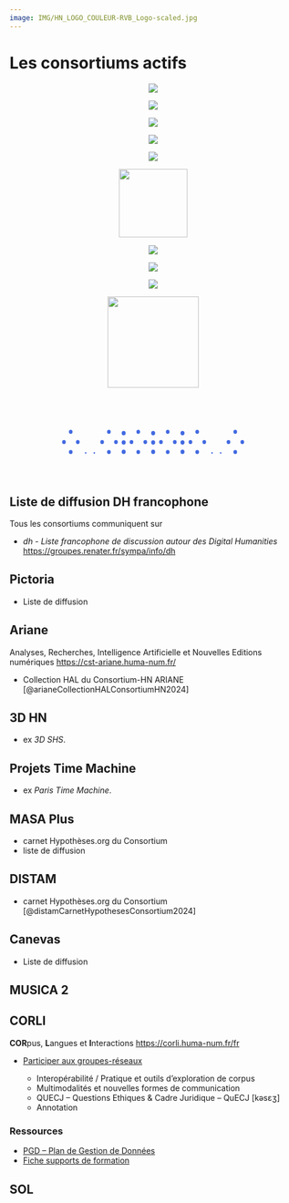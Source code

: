 ```yaml
---
image: IMG/HN_LOGO_COULEUR-RVB_Logo-scaled.jpg
---
```


# Les consortiums actifs

::: {layout-ncol="3" layout-valign="center" style="text-align:center"}
[![](IMG/Pictoria-200x70.jpg)](#pictoria)

[![](IMG/Logo_ARIANE-200x86.jpg)](#ariane)

[![](IMG/logo-3DHN-200x52.png)](#d-hn)

[![](IMG/logo-PTM-png-200x80.png)](#projets-time-machine)

[![](IMG/logo_MASAplus-200x81.png)](#masa-plus)

[![](IMG/LOGO-DISTAM-sans-texte-200x158.png){height="120px"}](#distam)

[![](IMG/logo-canevas_png-200x127.png)](#canevas)

[![](IMG/Musica-2-1-200x119.png)](#musica-2)

[![](IMG/logo-CORLI-png.png)](#corli)

[![](IMG/logo-sol-picto-194x200.png){height="160px"}](#sol)
:::

::: {style="text-align:center;font-size:4em;color:royalblue;font-weight:9;margin-bottom:.8em;margin-top:.4em"}
⁛‥⁛⁝⁛⁝⁛⁝⁛‥⁛
:::

::: {.callout-tip collapse="true"}
## Liste de diffusion **DH francophone**

Tous les consortiums communiquent sur  

- *dh - Liste francophone de discussion autour des Digital Humanities* <https://groupes.renater.fr/sympa/info/dh>
:::

## Pictoria

- Liste de diffusion

## Ariane

Analyses, Recherches, Intelligence Artificielle et Nouvelles Editions numériques <https://cst-ariane.huma-num.fr/>

- Collection HAL du Consortium-HN ARIANE [@arianeCollectionHALConsortiumHN2024]

## 3D HN

- ex *3D SHS*.

## Projets Time Machine

- ex *Paris Time Machine*.

## MASA Plus

- carnet Hypothèses.org du Consortium
- liste de diffusion

## DISTAM

- carnet Hypothèses.org du Consortium [@distamCarnetHypothesesConsortium2024]

## Canevas

- Liste de diffusion

## MUSICA 2

## CORLI

**COR**pus, **L**angues et **I**nteractions <https://corli.huma-num.fr/fr>

- [Participer aux groupes-réseaux](https://corli.huma-num.fr/fr/groupes-reseaux/)

  - Interopérabilité / Pratique et outils d’exploration de corpus
  - Multimodalités et nouvelles formes de communication
  - QUECJ – Questions Ethiques & Cadre Juridique – QuECJ [kəsɛʒ]
  - Annotation

### Ressources 

- [PGD – Plan de Gestion de Données](https://corli.huma-num.fr/fr/gestion-des-donnees/)
- [Fiche supports de formation](https://corli.huma-num.fr/fr/category/fiche-supports-de-formation/)

## SOL